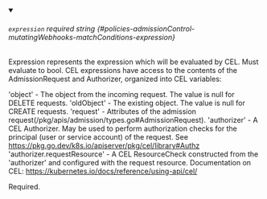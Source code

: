 
<details className="config-field" data-expandable="false" open>
<summary>

###### `expression` <span className="config-field-required" data-required="false">required</span> <span className="config-field-type">string</span> <span className="config-field-default"></span> <span className="config-field-enum"></span> {#policies-admissionControl-mutatingWebhooks-matchConditions-expression}

Expression represents the expression which will be evaluated by CEL. Must evaluate to bool.
CEL expressions have access to the contents of the AdmissionRequest and Authorizer, organized into CEL variables:

'object' - The object from the incoming request. The value is null for DELETE requests.
'oldObject' - The existing object. The value is null for CREATE requests.
'request' - Attributes of the admission request(/pkg/apis/admission/types.go#AdmissionRequest).
'authorizer' - A CEL Authorizer. May be used to perform authorization checks for the principal (user or service account) of the request.
  See https://pkg.go.dev/k8s.io/apiserver/pkg/cel/library#Authz
'authorizer.requestResource' - A CEL ResourceCheck constructed from the 'authorizer' and configured with the
  request resource.
Documentation on CEL: https://kubernetes.io/docs/reference/using-api/cel/

Required.

</summary>



</details>

